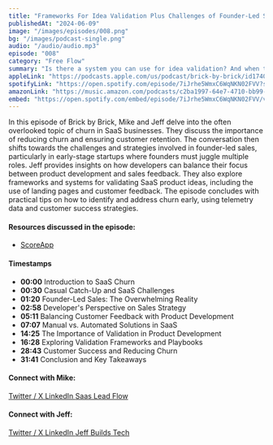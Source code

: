 ```yaml
---
title: "Frameworks For Idea Validation Plus Challenges of Founder-Led Sales and SaaS Churn"
publishedAt: "2024-06-09"
image: "/images/episodes/008.png"
bg: "/images/podcast-single.png"
audio: "/audio/audio.mp3"
episode: "008"
category: "Free Flow"
summary: "Is there a system you can use for idea validation? And when to drive founder-led sales and focus on churn."
appleLink: "https://podcasts.apple.com/us/podcast/brick-by-brick/id1740570090?i=1000658451398"
spotifyLink: "https://open.spotify.com/episode/7iJrhe5WmxC6WqNKN02FVV?si=a50ecc67a90345d9"
amazonLink: "https://music.amazon.com/podcasts/c2ba1997-64e7-4710-bb99-0523cf80aa74/episodes/59a3fd5e-2f29-4b5e-8e2e-fb12e9579ebe/brick-by-brick-frameworks-for-idea-validation-plus-challenges-of-founder-led-sales-and-saas-churn"
embed: "https://open.spotify.com/embed/episode/7iJrhe5WmxC6WqNKN02FVV/video?utm_source=generator"
---
```


In this episode of Brick by Brick, Mike and Jeff delve into the often overlooked topic of churn in SaaS businesses. They discuss the importance of reducing churn and ensuring customer retention. The conversation then shifts towards the challenges and strategies involved in founder-led sales, particularly in early-stage startups where founders must juggle multiple roles. Jeff provides insights on how developers can balance their focus between product development and sales feedback. They also explore frameworks and systems for validating SaaS product ideas, including the use of landing pages and customer feedback. The episode concludes with practical tips on how to identify and address churn early, using telemetry data and customer success strategies.

#### Resources discussed in the episode:

- [ScoreApp](https://www.scoreapp.com/)

#### Timestamps

- **00:00** Introduction to SaaS Churn
- **00:30** Casual Catch-Up and SaaS Challenges
- **01:20** Founder-Led Sales: The Overwhelming Reality
- **02:58** Developer's Perspective on Sales Strategy
- **05:11** Balancing Customer Feedback with Product Development
- **07:07** Manual vs. Automated Solutions in SaaS
- **14:25** The Importance of Validation in Product Development
- **16:28** Exploring Validation Frameworks and Playbooks
- **28:43** Customer Success and Reducing Churn
- **31:41** Conclusion and Key Takeaways

#### Connect with Mike:

<a href="https://twitter.com/MichaelScottBlu" target="_blank">
  Twitter / X
</a>

<a href="https://www.linkedin.com/in/michaelscottblumenthal/" target="_blank">
  LinkedIn
</a>

<a href="https://saasleadflow.io/" target="_blank">
  Saas Lead Flow
</a>

#### Connect with Jeff:

<a href="https://twitter.com/jeffbuildstech" target="_blank">
  Twitter / X
</a>

<a href="https://www.linkedin.com/in/jeff-jakinovich/" target="_blank">
  LinkedIn
</a>

<a href="https://jeffbuildstech.com/" target="_blank">
  Jeff Builds Tech
</a>
